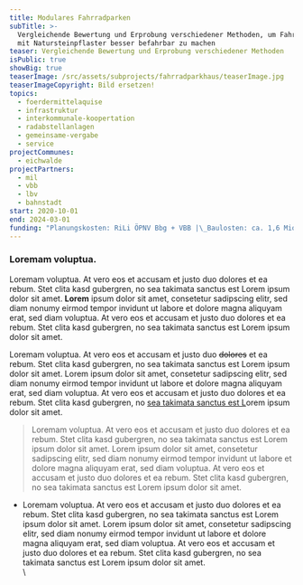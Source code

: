 ```yaml
---
title: Modulares Fahrradparken
subTitle: >-
  Vergleichende Bewertung und Erprobung verschiedener Methoden, um Fahrbahnen
  mit Natursteinpflaster besser befahrbar zu machen
teaser: Vergleichende Bewertung und Erprobung verschiedener Methoden
isPublic: true
showBig: true
teaserImage: /src/assets/subprojects/fahrradparkhaus/teaserImage.jpg
teaserImageCopyright: Bild ersetzen!
topics:
  - foerdermittelaquise
  - infrastruktur
  - interkommunale-koopertation
  - radabstellanlagen
  - gemeinsame-vergabe
  - service
projectCommunes:
  - eichwalde
projectPartners:
  - mil
  - vbb
  - lbv
  - bahnstadt
start: 2020-10-01
end: 2024-03-01
funding: "Planungskosten: RiLi ÖPNV Bbg + VBB |\_Baulosten: ca. 1,6 Mio €, über die RiLi ÖPNV des Landes Brandenburg + Eigenmittel der Gemeinde Eichwalde"
---
```


### Loremam voluptua.&#x20;

Loremam voluptua. At vero eos et accusam et justo duo dolores et ea rebum. Stet clita kasd gubergren, no sea takimata sanctus est Lorem ipsum dolor sit amet. **Lorem** ipsum dolor sit amet, consetetur sadipscing elitr, sed diam nonumy eirmod tempor invidunt ut labore et dolore magna aliquyam erat, sed diam voluptua. At vero eos et accusam et justo duo dolores et ea rebum. Stet clita kasd gubergren, no sea takimata sanctus est Lorem ipsum dolor sit amet.

Loremam voluptua. At vero eos et accusam et justo duo ~~dolores~~ et ea rebum. Stet clita kasd gubergren, no sea takimata sanctus est Lorem ipsum dolor sit amet. Lorem ipsum dolor sit amet, consetetur sadipscing elitr, sed diam nonumy eirmod tempor invidunt ut labore et dolore magna aliquyam erat, sed diam voluptua. At vero eos et accusam et justo duo dolores et ea rebum. Stet clita kasd gubergren, no [sea takimata sanctus est L](/teilprojekte/testprojekt/)orem ipsum dolor sit amet.

> Loremam voluptua. At vero eos et accusam et justo duo dolores et ea rebum. Stet clita kasd gubergren, no sea takimata sanctus est Lorem ipsum dolor sit amet. Lorem ipsum dolor sit amet, consetetur sadipscing elitr, sed diam nonumy eirmod tempor invidunt ut labore et dolore magna aliquyam erat, sed diam voluptua. At vero eos et accusam et justo duo dolores et ea rebum. Stet clita kasd gubergren, no sea takimata sanctus est Lorem ipsum dolor sit amet.

- Loremam voluptua. At vero eos et accusam et justo duo dolores et ea rebum. Stet clita kasd gubergren, no sea takimata sanctus est Lorem ipsum dolor sit amet. Lorem ipsum dolor sit amet, consetetur sadipscing elitr, sed diam nonumy eirmod tempor invidunt ut labore et dolore magna aliquyam erat, sed diam voluptua. At vero eos et accusam et justo duo dolores et ea rebum. Stet clita kasd gubergren, no sea takimata sanctus est Lorem ipsum dolor sit amet.\
  \\

